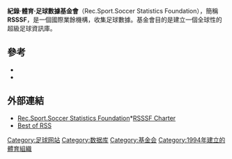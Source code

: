 {{No footnotes|time=2021-03-01T06:57:10+00:00}}
{{Infobox website
| name            = Rec.Sport.Soccer Statistics Foundation
| logo            = <!-- 檔案不存在 [[File:RSSSFlogo.png|File:RSSSFlogo.png]] ，可從英文維基百科取得 -->
| url             = {{URL|http://www.rsssf.com/}}
| language        = 英語
| author          = Lars Aarhus、Kent Hedlundh 和Karel Stokkermans
| launch_date     = {{Start date and age|1994}}
| current_status  = 活躍
}}
'''紀錄·體育·足球數據基金會'''（Rec.Sport.Soccer Statistics Foundation），簡稱'''RSSSF'''，是一個國際業餘機構，收集足球數據。基金會目的是建立一個全球性的超級足球資訊庫。
==參考==
*{{cite news|url=http://www.timesonline.co.uk/tol/sport/football/fink_tank/article1017246.ece|title=Weighting in vain for Fifa's ranking aficionados|last=Finkelstein|first=Daniel|date=15 November 2003|publisher=The Times (London)|accessdate=19 July 2008|archive-date=2011-04-29|archive-url=https://web.archive.org/web/20110429083529/http://www.timesonline.co.uk/tol/sport/football/fink_tank/article1017246.ece|dead-url=no}}
*{{cite book|last=Witzig|first=Richard|title=The Global Art of Soccer|publisher=Cusiboy Publishing|location=New Orleans, LA|year=2006|isbn=0-9776688-0-0|oclc=71788848|url=http://books.google.com/books?id=H2T0ZD5S86QC&pg=PA418&lpg=PA418&dq=%22Soccer+Statistics+Foundation%22&source=web&ots=iDzCbuSw4-&sig=sSqw_DE3z3u-xaq2Do0aFKuzNz8&hl=en&sa=X&oi=book_result&resnum=4&ct=result|accessdate=19 July 2008|page=418|archive-date=2014-06-27|archive-url=https://web.archive.org/web/20140627160441/http://books.google.com/books?id=H2T0ZD5S86QC&pg=PA418&lpg=PA418&dq=%22Soccer+Statistics+Foundation%22&source=web&ots=iDzCbuSw4-&sig=sSqw_DE3z3u-xaq2Do0aFKuzNz8&hl=en&sa=X&oi=book_result&resnum=4&ct=result|dead-url=no}}

==外部連結==
*[https://web.archive.org/web/20121222221144/http://www.rsssf.com/ Rec.Sport.Soccer Statistics Foundation]*[http://www.rsssf.com/charter.html RSSSF Charter]{{Wayback|url=http://www.rsssf.com/ |date=20121222221144 }}
*[http://www.rsssf.com/rssbest.html Best of RSS]{{Wayback|url=http://www.rsssf.com/rssbest.html |date=20150522003640 }}
{{soccer-stub}}

[[Category:足球网站|Category:足球网站]]
[[Category:数据库|Category:数据库]]
[[Category:基金会|Category:基金会]]
[[Category:1994年建立的體育組織|Category:1994年建立的體育組織]]